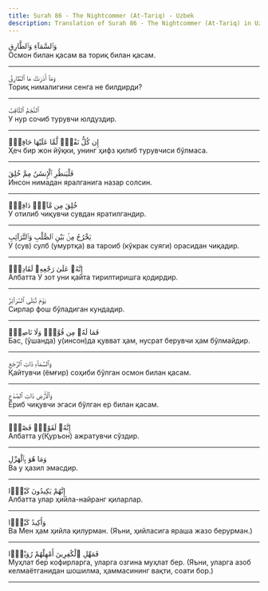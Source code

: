 ```yaml
---
title: Surah 86 - The Nightcommer (At-Tariq) - Uzbek
description: Translation of Surah 86 - The Nightcommer (At-Tariq) in Uzbek
---
```





<Aside type="quran" title="1">
وَٱلسَّمَآءِ وَٱلطَّارِقِ
</Aside>

<Aside type="reference" title="1">
Осмон билан қасам ва ториқ билан қасам.
</Aside>

---

<Aside type="quran" title="2">
وَمَآ أَدْرَىٰكَ مَا ٱلطَّارِقُ
</Aside>

<Aside type="reference" title="2">
Ториқ нималигини сенга не билдирди?
</Aside>

---

<Aside type="quran" title="3">
ٱلنَّجْمُ ٱلثَّاقِبُ
</Aside>

<Aside type="reference" title="3">
У нур сочиб турувчи юлдуздир.
</Aside>

---

<Aside type="quran" title="4">
إِن كُلُّ نَفْسٍۢ لَّمَّا عَلَيْهَا حَافِظٌۭ
</Aside>

<Aside type="reference" title="4">
Ҳеч бир жон йўқки, унинг ҳифз қилиб турувчиси бўлмаса.
</Aside>

---

<Aside type="quran" title="5">
فَلْيَنظُرِ ٱلْإِنسَٰنُ مِمَّ خُلِقَ
</Aside>

<Aside type="reference" title="5">
Инсон нимадан яралганига назар солсин.
</Aside>

---

<Aside type="quran" title="6">
خُلِقَ مِن مَّآءٍۢ دَافِقٍۢ
</Aside>

<Aside type="reference" title="6">
У отилиб чиқувчи сувдан яратилгандир.
</Aside>

---

<Aside type="quran" title="7">
يَخْرُجُ مِنۢ بَيْنِ ٱلصُّلْبِ وَٱلتَّرَآئِبِ
</Aside>

<Aside type="reference" title="7">
У (сув) сулб (умуртқа) ва тароиб (кўкрак суяги) орасидан чиқадир.
</Aside>

---

<Aside type="quran" title="8">
إِنَّهُۥ عَلَىٰ رَجْعِهِۦ لَقَادِرٌۭ
</Aside>

<Aside type="reference" title="8">
Албатта У зот уни қайта тирилтиришга қодирдир.
</Aside>

---

<Aside type="quran" title="9">
يَوْمَ تُبْلَى ٱلسَّرَآئِرُ
</Aside>

<Aside type="reference" title="9">
Сирлар фош бўладиган кундадир.
</Aside>

---

<Aside type="quran" title="10">
فَمَا لَهُۥ مِن قُوَّةٍۢ وَلَا نَاصِرٍۢ
</Aside>

<Aside type="reference" title="10">
Бас, (ўшанда) у(инсон)да қувват ҳам, нусрат берувчи ҳам бўлмайдир.
</Aside>

---

<Aside type="quran" title="11">
وَٱلسَّمَآءِ ذَاتِ ٱلرَّجْعِ
</Aside>

<Aside type="reference" title="11">
Қайтувчи (ёмғир) соҳиби бўлган осмон билан қасам.
</Aside>

---

<Aside type="quran" title="12">
وَٱلْأَرْضِ ذَاتِ ٱلصَّدْعِ
</Aside>

<Aside type="reference" title="12">
Ёриб чиқувчи эгаси бўлган ер билан қасам.
</Aside>

---

<Aside type="quran" title="13">
إِنَّهُۥ لَقَوْلٌۭ فَصْلٌۭ
</Aside>

<Aside type="reference" title="13">
Албатта у(Қуръон) ажратувчи сўздир.
</Aside>

---

<Aside type="quran" title="14">
وَمَا هُوَ بِٱلْهَزْلِ
</Aside>

<Aside type="reference" title="14">
Ва у ҳазил эмасдир.
</Aside>

---

<Aside type="quran" title="15">
إِنَّهُمْ يَكِيدُونَ كَيْدًۭا
</Aside>

<Aside type="reference" title="15">
Албатта улар ҳийла-найранг қиларлар.
</Aside>

---

<Aside type="quran" title="16">
وَأَكِيدُ كَيْدًۭا
</Aside>

<Aside type="reference" title="16">
Ва Мен ҳам ҳийла қилурман. (Яъни, ҳийласига яраша жазо берурман.)
</Aside>

---

<Aside type="quran" title="17">
فَمَهِّلِ ٱلْكَٰفِرِينَ أَمْهِلْهُمْ رُوَيْدًۢا
</Aside>

<Aside type="reference" title="17">
Муҳлат бер кофирларга, уларга озгина муҳлат бер. (Яъни, уларга азоб келмаётганидан шошилма, ҳаммасининг вақти, соати бор.)
</Aside>

---
